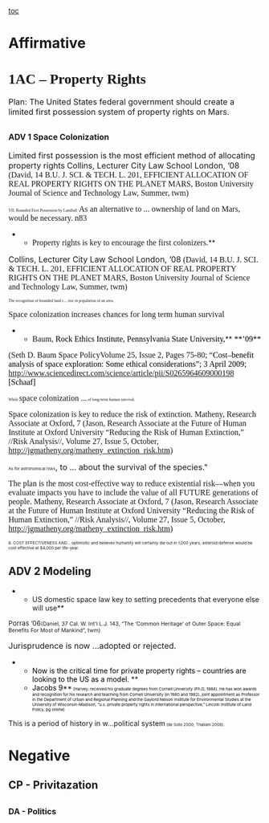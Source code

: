 [[toc]]
=Affirmative= 



=<span style="font-family: 'Times New Roman';">1AC – Property Rights</span>= 

<span style="font-size: 16px;">Plan: The United States federal government should create a limited first possession system of property rights on Mars.</span>

==<span style="font-size: 16px;">ADV 1 Space Colonization</span>== 

<span style="font-size: 16px;">Limited first possession is the most efficient method of allocating property rights</span>
<span style="font-size: 16px;">Collins, Lecturer City Law School London, ’08</span><span style="font-family: 'Times New Roman'; font-size: 16px;"> (David, 14 B.U. J. SCI. & TECH. L. 201, EFFICIENT ALLOCATION OF REAL PROPERTY RIGHTS ON THE PLANET MARS, Boston University Journal of Science and Technology Law, Summer, twm)</span>

<span style="font-family: 'Times New Roman'; font-size: 8px;">VII. Bounded First Possession by Landfall</span>
<span style="font-family: 'Times New Roman'; font-size: 16px;">As an alternative to ... ownership of land on Mars, would be necessary. n83</span>

**<span style="font-family: 'Times New Roman'; font-size: 16px;">Property rights is key to encourage the first colonizers.</span>**
<span style="font-size: 16px;">Collins, Lecturer City Law School London, ’08</span><span style="font-family: 'Times New Roman'; font-size: 16px;"> (David, 14 B.U. J. SCI. & TECH. L. 201, EFFICIENT ALLOCATION OF REAL PROPERTY RIGHTS ON THE PLANET MARS, Boston University Journal of Science and Technology Law, Summer, twm)</span>

<span style="font-family: 'Times New Roman'; font-size: 8px;">The recognition of bounded land c... rise in population of an area. </span>

<span style="font-family: 'Times New Roman'; font-size: 16px;">Space colonization increases chances for long term human survival</span>
**<span style="font-family: 'Times New Roman'; font-size: 16px;">Baum, </span><span style="color: #000000; font-family: 'Times New Roman'; font-size: 16px;">Rock Ethics Institute, Pennsylvania State University,</span>**<span style="color: #000000; font-family: 'Times New Roman'; font-size: 16px;"> **’09** </span>
<span style="font-family: 'Times New Roman'; font-size: 16px;">(Seth D. Baum Space PolicyVolume 25, Issue 2, Pages 75-80; “</span><span style="color: #000000; font-family: 'Times New Roman'; font-size: 16px;">Cost–benefit analysis of space exploration: Some ethical considerations”; 3 April 2009; http://www.sciencedirect.com/science/article/pii/S0265964609000198 [Schaaf]</span>

<span style="font-family: 'Times New Roman'; font-size: 8px;">While </span><span style="font-family: 'Times New Roman'; font-size: 16px;">space colonization ...</span><span style="font-family: 'Times New Roman'; font-size: 8px;"> of long-term human survival.</span>

<span style="font-family: 'Times New Roman'; font-size: 16px;">Space colonization is key to reduce the risk of extinction.</span>
<span style="font-family: 'Times New Roman'; font-size: 16px;">Matheny, Research Associate at Oxford, 7 (Jason, Research Associate at the Future of Human Institute at Oxford University “Reducing the Risk of Human Extinction,” //Risk Analysis//, Volume 27, Issue 5, October, http://jgmatheny.org/matheny_extinction_risk.htm)</span>

<span style="font-size: 8px;">As for astronomical risks</span><span style="font-size: 16px; text-decoration: none;">, to ... about the survival of the species."</span>

<span style="font-family: 'Times New Roman'; font-size: 16px;">The plan is the most cost-effective way to reduce existential risk—when you evaluate impacts you have to include the value of all FUTURE generations of people.</span>
<span style="font-family: 'Times New Roman'; font-size: 16px;">Matheny, Research Associate at Oxford, 7 (Jason, Research Associate at the Future of Human Institute at Oxford University “Reducing the Risk of Human Extinction,” //Risk Analysis//, Volume 27, Issue 5, October, http://jgmatheny.org/matheny_extinction_risk.htm) </span>

<span style="font-size: 8px;">6. COST EFFECTIVENESS AND... optimistic and believes humanity will certainly die out in 1,000 years, asteroid defense would be cost effective at $4,000 per life-year. </span>
==<span style="text-decoration: none;">ADV 2 Modeling</span>== 

**US domestic space law key to setting precedents that everyone else will use**
<span style="font-size: 13.3333px;">Porras ’06</span><span style="font-size: 10.6667px;">(Daniel, 37 Cal. W. Int'l L.J. 143, “The ‘Common Heritage’ of Outer Space: Equal Benefits For Most of Mankind”, twm)</span>

<span style="font-size: 16px;">Jurisprudence is now ...adopted or rejected.</span>

**<span style="color: #000000;">Now is the critical time for private property rights – countries are looking to the US as a model. </span>**
**<span style="color: #000000;">Jacobs 9</span>**<span style="color: #000000; font-size: 8px;"> (Harvey, received his graduate degrees from Cornell University (Ph.D, 1984). He has won awards and recognition for his research and teaching from Cornell University (in 1980 and 1982), joint appointment as Professor in the Department of Urban and Regional Planning and the Gaylord Nelson Institute for Environmental Studies at the University of Wisconsin-Madison, “u.s. private property rights in international perspective,” Lincoln Institute of Land Policy, pg online)</span>

<span style="text-decoration: none;">This is a period of history in w...political system</span><span style="font-size: 8px;"> (de Soto 2000; Thallam 2008).</span>

=Negative= 

==CP - Privitazation== 




==<span style="font-size: 16px; text-decoration: none;">DA - Politics</span>==